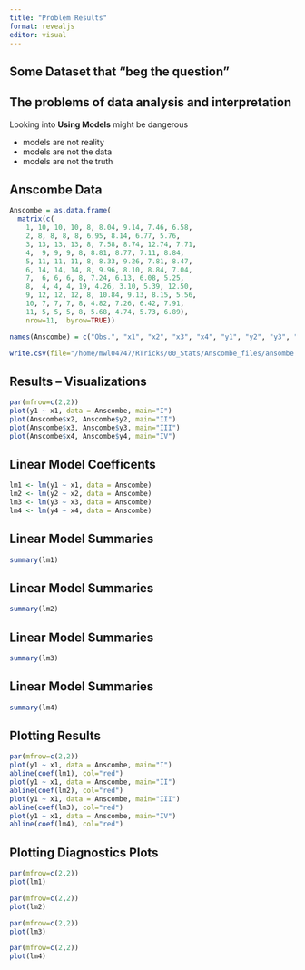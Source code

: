 ```yaml
---
title: "Problem Results"
format: revealjs
editor: visual
---
```


## Some Dataset that "beg the question"

## The problems of data analysis and interpretation

Looking into **Using Models** might be dangerous

-   models are not reality
-   models are not the data
-   models are not the truth

## Anscombe Data

```r
Anscombe = as.data.frame(
  matrix(c(
    1, 10, 10, 10, 8, 8.04, 9.14, 7.46, 6.58, 
    2, 8, 8, 8, 8, 6.95, 8.14, 6.77, 5.76,
    3, 13, 13, 13, 8, 7.58, 8.74, 12.74, 7.71,
    4,  9, 9, 9, 8, 8.81, 8.77, 7.11, 8.84,
    5, 11, 11, 11, 8, 8.33, 9.26, 7.81, 8.47,
    6, 14, 14, 14, 8, 9.96, 8.10, 8.84, 7.04,
    7,  6, 6, 6, 8, 7.24, 6.13, 6.08, 5.25,
    8,  4, 4, 4, 19, 4.26, 3.10, 5.39, 12.50,
    9, 12, 12, 12, 8, 10.84, 9.13, 8.15, 5.56,
    10, 7, 7, 7, 8, 4.82, 7.26, 6.42, 7.91,
    11, 5, 5, 5, 8, 5.68, 4.74, 5.73, 6.89), 
    nrow=11,  byrow=TRUE)) 

names(Anscombe) = c("Obs.", "x1", "x2", "x3", "x4", "y1", "y2", "y3", "y4")

write.csv(file="/home/mwl04747/RTricks/00_Stats/Anscombe_files/ansombe.csv", Anscombe)

```

## Results -- Visualizations

```r
par(mfrow=c(2,2))
plot(y1 ~ x1, data = Anscombe, main="I")
plot(Anscombe$x2, Anscombe$y2, main="II")
plot(Anscombe$x3, Anscombe$y3, main="III")
plot(Anscombe$x4, Anscombe$y4, main="IV")
```

## Linear Model Coefficents
```r
lm1 <- lm(y1 ~ x1, data = Anscombe)
lm2 <- lm(y2 ~ x2, data = Anscombe)
lm3 <- lm(y3 ~ x3, data = Anscombe)
lm4 <- lm(y4 ~ x4, data = Anscombe)
```

## Linear Model Summaries

```r
summary(lm1)
```

## Linear Model Summaries

```r
summary(lm2)
```

## Linear Model Summaries

```r
summary(lm3)
```

## Linear Model Summaries

```r
summary(lm4)
```

## Plotting Results

```r
par(mfrow=c(2,2))
plot(y1 ~ x1, data = Anscombe, main="I")
abline(coef(lm1), col="red")
plot(y1 ~ x1, data = Anscombe, main="II")
abline(coef(lm2), col="red")
plot(y1 ~ x1, data = Anscombe, main="III")
abline(coef(lm3), col="red")
plot(y1 ~ x1, data = Anscombe, main="IV")
abline(coef(lm4), col="red")
```

## Plotting Diagnostics Plots

```r
par(mfrow=c(2,2))
plot(lm1)
```

```r
par(mfrow=c(2,2))
plot(lm2)
```

```r
par(mfrow=c(2,2))
plot(lm3)
```

```r
par(mfrow=c(2,2))
plot(lm4)
```


